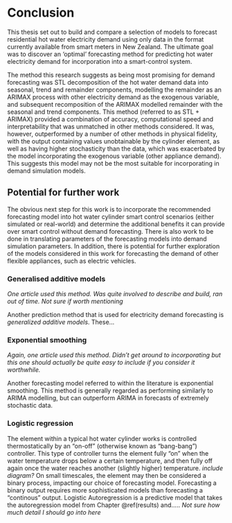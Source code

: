# Conclusion {#conclusion}

This thesis set out to build and compare a selection of models to forecast residential hot water electricity demand using only data in the format currently available from smart meters in New Zealand. The ultimate goal was to discover an 'optimal' forecasting method for predicting hot water electricity demand for incorporation into a smart-control system.

The method this research suggests as being most promising for demand forecasting was STL decomposition of the hot water demand data into seasonal, trend and remainder components, modelling the remainder as an ARIMAX process with other electricity demand as the exogenous variable, and subsequent recomposition of the ARIMAX modelled remainder with the seasonal and trend components. This method (referred to as STL + ARIMAX) provided a combination of accuracy, computational speed and interpretability that was unmatched in other methods considered. It was, however, outperformed by a number of other methods in physical fidelity, with the output containing values unobtainable by the cylinder element, as well as having higher stochasticity than the data, which was exacerbated by the model incorporating the exogenous variable (other appliance demand). This suggests this model may not be the most suitable for incorporating in demand simulation models.

## Potential for further work 

The obvious next step for this work is to incorporate the recommended forecasting model into hot water cylinder smart control scenarios (either simulated or real-world) and determine the additional benefits it can provide over smart control without demand forecasting.
There is also work to be done in translating parameters of the forecasting models into demand simulation parameters.
In addition, there is potential for further exploration of the models considered in this work for forecasting the demand of other flexible appliances, such as electric vehicles.

### Generalised additive models
_One article used this method. Was quite involved to describe and build, ran out of time. Not sure if worth mentioning_

Another prediction method that is used for electricity demand forecasting is _generalized additive models_. These...

### Exponential smoothing
_Again, one article used this method. Didn't get around to incorporating but this one should actually be quite easy to include if you consider it worthwhile._

Another forecasting model referred to within the literature is exponential smoothing. This method is generally regarded as performing similarly to ARIMA modelling, but can outperform ARIMA in forecasts of extremely stochastic data.

### Logistic regression
The element within a typical hot water cylinder works is controlled thermostatically by an "on-off" (otherwise known as "bang-bang") controller. This type of controller turns the element fully "on" when the water temperature drops below a certain temperature, and then fully off again once the water reaches another (slightly higher) temperature. _include diagram?_
On small timescales, the element may then be considered a binary process, impacting our choice of forecasting model. Forecasting a binary output requires more sophisticated models than forecasting a "continous" output. 
Logistic Autoregression is a predictive model that takes the autoregression model from Chapter \@ref(results) and.....
_Not sure how much detail I should go into here_

<!--
Despite the reasonable forecasting accuracy of the vector autoregression method above, the model diverges from physical reality in two crucial ways. First, the model is fitted using ordinary least squares, with no regard for maintaining the forcasted demand to be greater than zero.

In addition, vector autoregression assumes continuity of the process. While the half-hour data (being actually 30 minute averages of 1 minute data) appears roughly continuous, the 1 minute data shows the element is essentially a discrete process, with the element either being fully on or fully off.
-->
